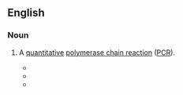 ==English==
{{wikipedia|Real-time polymerase chain reaction|qPCR}}

===Noun===
{{en-noun}}

# {{lb|en|biochemistry|genetics}} A [[quantitative]] [[polymerase chain reaction]] ([[PCR]]).
#* {{quote-journal|en|journal=PNAS|title=A Method for Production of Antibodies to Human T-Cell Receptor β-Chain Variable Regions|author=Yongwon Choi|volume=88|issue=19|date=1 October 1991|page=8357|passage=Similar experiments in humans have been hampered because so far very few anti-human V<sub>β</sub> (hV<sub>β</sub>) monoclonal antibodies are available, although some important data have been generated with a labor-intensive quantitative polymerase chain reaction ('''QPCR''').}}
#* {{quote-book|en|passage=Quantitative or Real-Time PCR Real-time PCR, also called '''qPCR''', is known as the second generation of PCR because it could be used to amplify and simultaneously quantify several target DNA molecules.|year=2014|author=Luis M. Botana|title=Seafood and Freshwater Toxins: Pharmacology, Physiology, and Detection, Third Edition|url=https://books.google.com/books?id=ITXSBQAAQBAJ&lpg=PA504&dq=%22qPCR%20is%22&pg=PA504#v=onepage&q=%22qPCR%20is%22&f=false}}
#* {{quote-book|en|title=Molecular Diagnostics|page=61|author=Harald Seitz|year=2014|passage=This cheap and simple chemistry is optimal for single plex '''qPCRs'''. For multiplex '''qPCRs''', specific chemistries which make use of probes are required.|url=https://books.google.com/books?id=X8S5BQAAQBAJ&lpg=PA61&dq=%22qPCRs%22&pg=PA61#v=onepage&q=%22qPCRs%22&f=false}}